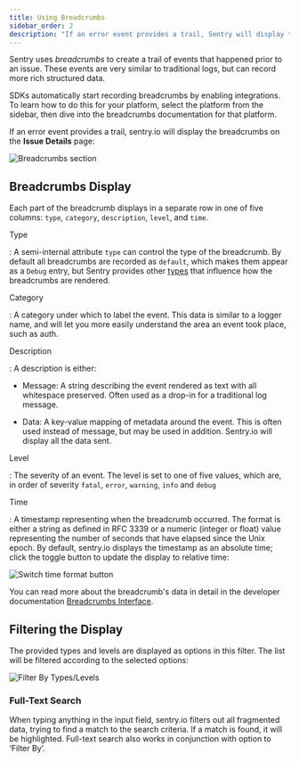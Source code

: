 ```yaml
---
title: Using Breadcrumbs
sidebar_order: 2
description: "If an error event provides a trail, Sentry will display that trail in a form of breadcrumbs. Learn more about the information that displays on the Issue Details page and how you can filter it to help resolve issues."
---
```


Sentry uses _breadcrumbs_ to create a trail of events that happened prior to an issue. These events are very similar to traditional logs, but can record more rich structured data.

SDKs automatically start recording breadcrumbs by enabling integrations. To learn how to do this for your platform, select the platform from the sidebar, then dive into the breadcrumbs documentation for that platform.

If an error event provides a trail, sentry.io will display the breadcrumbs on the **Issue Details** page:

![Breadcrumbs section](crumb-section.png)

## Breadcrumbs Display

Each part of the breadcrumb displays in a separate row in one of five columns: `type`, `category`, `description`, `level`, and `time`.

Type

: A semi-internal attribute `type` can control the type of the breadcrumb. By default all breadcrumbs are recorded as `default`, which makes them appear as a `Debug` entry, but Sentry provides other [types](https://develop.sentry.dev/sdk/event-payloads/breadcrumbs/#breadcrumb-types) that influence how the breadcrumbs are rendered.

Category

: A category under which to label the event. This data is similar to a logger name, and will let you more easily understand the area an event took place, such as auth.

Description

: A description is either:

- Message: A string describing the event rendered as text with all whitespace preserved. Often used as a drop-in for a traditional log message.

- Data: A key-value mapping of metadata around the event. This is often used instead of message, but may be used in addition. Sentry.io will display all the data sent.

Level

: The severity of an event. The level is set to one of five values, which are, in order of severity `fatal`, `error`, `warning`, `info` and `debug`

Time

: A timestamp representing when the breadcrumb occurred. The format is either a string as defined in RFC 3339 or a numeric (integer or float) value representing the number of seconds that have elapsed since the Unix epoch. By default, sentry.io displays the timestamp as an absolute time; click the toggle button to update the display to relative time:

![Switch time format button](toggle-time-btn.png)

You can read more about the breadcrumb's data in detail in the developer documentation [Breadcrumbs Interface](https://develop.sentry.dev/sdk/event-payloads/breadcrumbs/).

## Filtering the Display

The provided types and levels are displayed as options in this filter. The list will be filtered according to the selected options:

![Filter By Types/Levels](filter-by.png)

### Full-Text Search

When typing anything in the input field, sentry.io filters out all fragmented data, trying to find a match to the search criteria. If a match is found, it will be highlighted. Full-text search also works in conjunction with option to ‘Filter By’.
